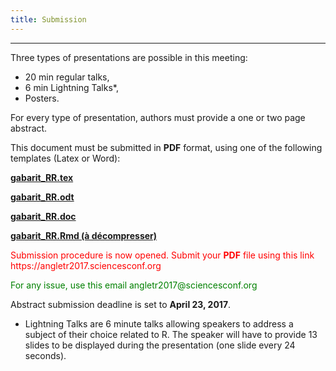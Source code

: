 ```yaml
---
title: Submission
---
```


* * *

Three types of presentations are possible in this meeting:

- 20 min regular talks,
- 6 min Lightning Talks*,
- Posters.

For every type of presentation, authors must provide a one or two page abstract. 

This document must be submitted in **PDF** format, using one of the following templates (Latex or Word):

[**gabarit_RR.tex**](https://github.com/benoit-liquet/R-conference-Anglet/blob/master/Gabarit/gabarit_RR.tex)

[**gabarit_RR.odt**](https://github.com/benoit-liquet/R-conference-Anglet/blob/master/Gabarit/gabarit_RR.odt)

[**gabarit_RR.doc**](https://github.com/benoit-liquet/R-conference-Anglet/blob/master/Gabarit/gabarit_RR.doc)

[**gabarit_RR.Rmd (à décompresser)**](https://github.com/benoit-liquet/R-conference-Anglet/blob/master/Gabarit/gabarit_RR.Rmd.zip)     

<font color="red">  Submission procedure is now opened. Submit your **PDF** file using this link https://angletr2017.sciencesconf.org </font>

<font color="green"> For any issue, use this email angletr2017@sciencesconf.org</font> 


Abstract submission deadline is set to **April 23, 2017**.


* Lightning Talks are 6 minute talks allowing speakers to address a subject of their choice related to R. The speaker will have to provide 13 slides to be displayed during the presentation (one slide every 24 seconds).

